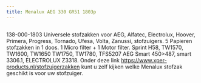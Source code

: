 ```yaml
---
title: Menalux AEG 330 GR51 1803p
---
```



<Image src={imageProduct} width={imageProduct.width} alt="" />


138-000-1803
Universele stofzakken voor AEG, Alfatec, Electrolux, Hoover, Primera, Progress, Tornado, Ufesa, Volta, Zanussi, stofzuigers.
5 Papieren stofzakken in 1 doos.
1 Micro filter + 1 Motor filter.
Sprint H58, TW1570, TW1600, TW1650 TW1750, TW1780, TFS5207 AEG Smart 450&gt;487, smart 3306.1, ELECTROLUX Z3318.
Onder deze link <a href="https://www.xper-products.nl/stofzuigerzakken">https://www.xper-products.nl/stofzuigerzakken</a> kunt u zelf kijken welke Menalux stofzak geschikt is voor uw stofzuiger.


